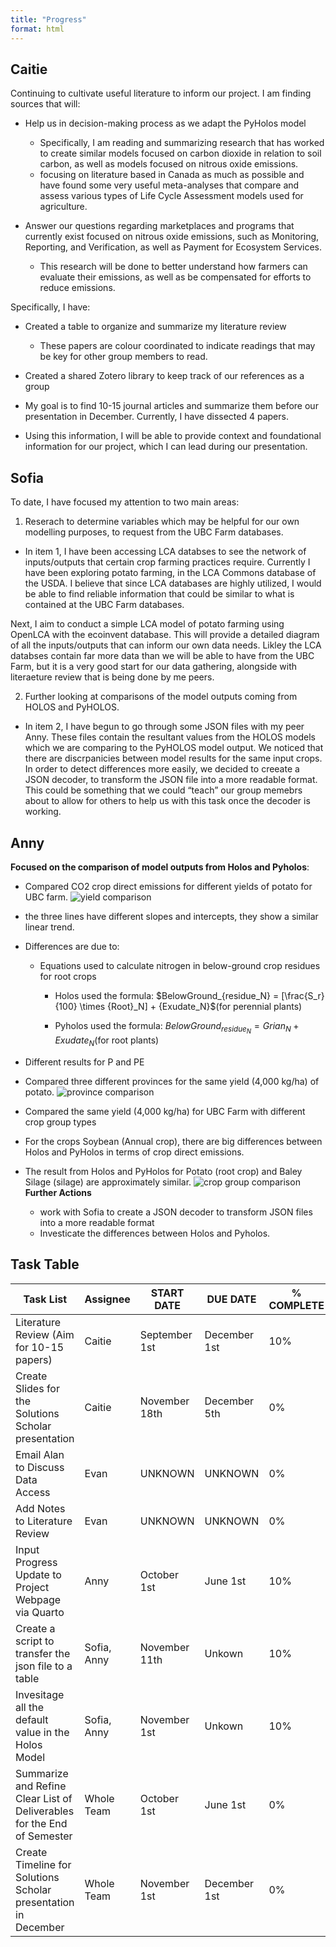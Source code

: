 ```yaml
---
title: "Progress"
format: html
---
```


## Caitie


Continuing to cultivate useful literature to inform our project.  I am finding sources that will: 

- Help us in decision-making process as we adapt the PyHolos model

     - Specifically, I am reading and summarizing research that has worked to create similar models focused on carbon dioxide in relation to soil carbon, as well as models focused on nitrous oxide emissions. 
     - focusing on literature based in Canada as much as possible and have found some very useful meta-analyses that compare and assess various types of Life Cycle Assessment models used for agriculture. 

- Answer our questions regarding marketplaces and programs that currently exist focused on nitrous oxide emissions, such as Monitoring, Reporting, and Verification, as well as Payment for Ecosystem Services. 

     - This research will be done to better understand how farmers can evaluate their emissions, as well as be compensated for efforts to reduce emissions. 

Specifically, I have: 

- Created a table to organize and summarize my literature review 

     - These papers are colour coordinated to indicate readings that may be key for other group members to read. 

- Created a shared Zotero library to keep track of our references as a group 

- My goal is to find 10-15 journal articles and summarize them before our presentation in December.  Currently, I have dissected 4 papers. 

- Using this information, I will be able to provide context and foundational information for our project, which I can lead during our presentation. 

## Sofia

To date, I have focused my attention to two main areas:

1. Reserach to determine variables which may be helpful for our own modelling purposes, to request from the UBC Farm databases.

- In item 1, I have been accessing LCA databses to see the network of inputs/outputs that certain crop farming practices require. Currently I have been exploring potato farming, in the LCA Commons database of the USDA. I believe that since LCA databases are highly utilized, I would be able to find reliable information that could be similar to what is contained at the UBC Farm databases.

Next, I aim to conduct a simple LCA model of potato farming using OpenLCA with the ecoinvent database. This will provide a detailed diagram of all the inputs/outputs that can inform our own data needs. Likley the LCA databses contain far more data than we will be able to have from the UBC Farm, but it is a very good start for our data gathering, alongside with literaeture review that is being done by me peers.

2. Further looking at comparisons of the model outputs coming from HOLOS and PyHOLOS.

- In item 2, I have begun to go through some JSON files with my peer Anny. These files contain the resultant values from the HOLOS models which we are comparing to the PyHOLOS model output. We noticed that there are discrpanicies between model results for the same input crops. In order to detect differences more easily, we decided to creeate a JSON decoder, to transform the JSON file into a more readable format. This could be something that we could “teach” our group memebrs about to allow for others to help us with this task once the decoder is working.


## Anny

**Focused on the comparison of model outputs from Holos and Pyholos**:
   
- Compared CO2 crop direct emissions for different yields of potato for UBC farm.
![yield comparison](different yield.png)

- the three lines have different slopes and intercepts, they show a similar linear trend.
- Differences are due to: 
    - Equations used to calculate nitrogen in below-ground crop residues for root crops 

        - Holos used the formula: $BelowGround_{residue_N} = [\frac{S_r}{100} \times {Root}_N] + {Exudate_N}$(for perennial plants)

        - Pyholos used the formula: $BelowGround_{residue_N} = {Grian_N} + {Exudate_N}$(for root plants)          
- Different results for P and PE 

- Compared three different provinces for the same yield (4,000 kg/ha) of potato.
![province comparison](different province.png)        

- Compared the same yield (4,000 kg/ha) for UBC Farm with different crop group types

- For the crops Soybean (Annual crop), there are big differences between Holos and PyHolos in terms of crop direct emissions.

- The result from Holos and PyHolos for Potato (root crop) and Baley Silage (silage) are approximately similar.
![crop group comparison](different crop group.png)    
**Further Actions**

  - work with Sofia to create a JSON decoder to transform JSON files into a more readable format
  - Investicate the differences between Holos and Pyholos.




## Task Table

|Task List| Assignee | START DATE   | DUE DATE     | % COMPLETE | NOTE |
|--------------------------------------------|----------|--------------|--------------|------------|------|
| Literature Review (Aim for 10-15 papers)  | Caitie   | September 1st | December 1st | 10%       | Preliminary Literature Review |
| Create Slides for the Solutions Scholar presentation | Caitie   | November 18th | December 5th | 0%       |10 mins presentation |
| Email Alan to Discuss Data Access  | Evan   | UNKNOWN | UNKNOWN| 0%       | NA |
| Add Notes to Literature Review  | Evan   | UNKNOWN | UNKNOWN| 0%       | NA |
|Input Progress Update to Project Webpage via Quarto | Anny   | October 1st | June 1st| 10%      | Keep updates |
|Create a script to transfer the json file to a table | Sofia, Anny   | November 11th | Unkown| 10%      | NA|
|Invesitage all the default value in the Holos Model | Sofia, Anny  | November 1st | Unkown| 10%      | Focus on the Anual and Root crop for now|
|Summarize and Refine Clear List of Deliverables for the End of Semester | Whole Team  | October 1st | June 1st| 0%      | NA |
|Create Timeline for Solutions Scholar presentation in December  | Whole Team  | November 1st | December 1st| 0%      | NA |










